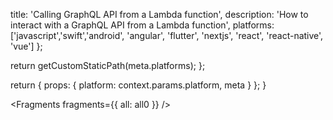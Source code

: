                   
  title: 'Calling GraphQL API from a Lambda function',
  description: 'How to interact with a GraphQL API from a Lambda function',
  platforms: ['javascript','swift','android', 'angular', 'flutter', 'nextjs', 'react', 'react-native', 'vue']
};

  return getCustomStaticPath(meta.platforms);
};

  return {
    props: {
      platform: context.params.platform,
      meta
    }
  };
}
          



<Fragments fragments={{ all: all0 }} />
